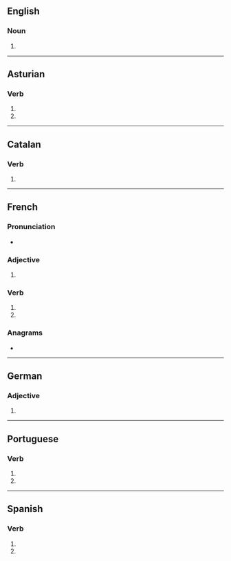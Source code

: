 {{also|activés}}
==English==

===Noun===
{{head|en|noun plural form}}

# {{plural of|active|lang=en}}

----

==Asturian==

===Verb===
{{ast-verb form}}

# {{form of|second-person singular present indicative|activar|lang=ast}}
# {{form of|second-person singular present subjunctive|activar|lang=ast}}

----

==Catalan==

===Verb===
{{head|ca|verb form}}

# {{ca-verb form of|p=2|n=sg|t=pres|m=ind|activar}}

----

==French==

===Pronunciation===
* {{IPA|/ak.tiv/|lang=fr}}

===Adjective===
{{head|fr|adjective form}}

# {{feminine plural of|actif|lang=fr}}

===Verb===
{{head|fr|verb form}}

# {{inflection of|activer||2|s|pres|indc|lang=fr}}
# {{inflection of|activer||2|s|pres|subj|lang=fr}}

===Anagrams===
* {{l|fr|cavités}}

----

==German==

===Adjective===
{{head|de|adjective form}}

# {{inflected form of|activ|lang=de}}

----

==Portuguese==

===Verb===
{{head|pt|verb form}}

# {{inflection of|activar||2|s|pres|subj|lang=pt}}
# {{inflection of|activar||2|s|negative|impr|lang=pt}}

----

==Spanish==

===Verb===
{{head|es|verb form}}

# {{es-verb form of|ending=ar|mood=imperative|sense=negative|pers=2|formal=no|number=singular|activar}}
# {{es-verb form of|ending=ar|mood=subjunctive|tense=present|pers=2|formal=no|number=singular|activar}}